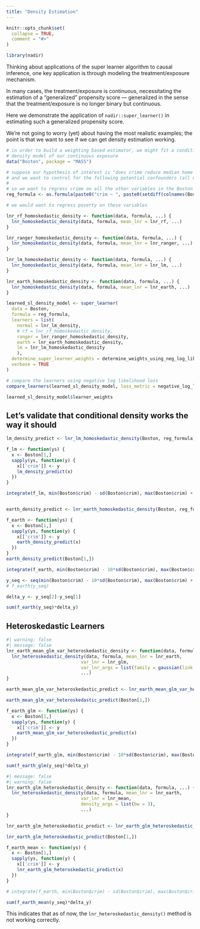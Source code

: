 ```yaml
---
title: "Density Estimation"
---
```


```r
knitr::opts_chunk$set(
  collapse = TRUE,
  comment = "#>"
)
```

```r
library(nadir)
```

Thinking about applications of the super learner algorithm 
to causal inference, one key application is through modeling the treatment/exposure 
mechanism. 

In many cases, the treatment/exposure is continuous, necessitating the 
estimation of a "generalized" propensity score — generalized in the sense that 
the treatment/exposure is no longer binary but continuous. 

Here we demonstrate the application of `nadir::super_learner()` in estimating
such a generalized propensity score.

We're not going to worry (yet) about having the most realistic examples; the 
point is that we want to see if we can get density estimation working. 

```r
# in order to build a weighting based estimator, we might fit a conditional
# density model of our continuous exposure 
data("Boston", package = "MASS")

# suppose our hypothesis of interest is "does crime reduce median home value?" 
# and we want to control for the following potential confounders (all other variables in the Boston dataset) 
# 
# so we want to regress crime on all the other variables in the Boston dataset 
reg_formula <- as.formula(paste0("crim ~ ", paste0(setdiff(colnames(Boston), c('medv', 'crim')), collapse = ' + ')))

# we would want to regress poverty on these variables

lnr_rf_homoskedastic_density <- function(data, formula, ...) { 
  lnr_homoskedastic_density(data, formula, mean_lnr = lnr_rf, ...)
}

lnr_ranger_homoskedastic_density <- function(data, formula, ...) { 
  lnr_homoskedastic_density(data, formula, mean_lnr = lnr_ranger, ...)
}

lnr_lm_homoskedastic_density <- function(data, formula, ...) { 
  lnr_homoskedastic_density(data, formula, mean_lnr = lnr_lm, ...)
}

lnr_earth_homoskedastic_density <- function(data, formula, ...) { 
  lnr_homoskedastic_density(data, formula, mean_lnr = lnr_earth, ...)
}

learned_sl_density_model <- super_learner(
  data = Boston,
  formula = reg_formula,
  learners = list(
    normal = lnr_lm_density,
    # rf = lnr_rf_homoskedastic_density,
    ranger = lnr_ranger_homoskedastic_density,
    earth = lnr_earth_homoskedastic_density,
    lm = lnr_lm_homoskedastic_density
    ),
  determine_super_learner_weights = determine_weights_using_neg_log_lik,
  verbose = TRUE
)

# compare the learners using negative log likelihood loss
compare_learners(learned_sl_density_model, loss_metric = negative_log_lik_loss)

learned_sl_density_model$learner_weights
```


## Let's validate that conditional density works the way it should 

```r


lm_density_predict <- lnr_lm_homoskedastic_density(Boston, reg_formula)

f_lm <- function(ys) {
  x <- Boston[1,]
  sapply(ys, function(y) {
    x[['crim']] <- y
    lm_density_predict(x)
  })
}

integrate(f_lm, min(Boston$crim) - sd(Boston$crim), max(Boston$crim) + sd(Boston$crim), subdivisions = 10000)


earth_density_predict <- lnr_earth_homoskedastic_density(Boston, reg_formula, density_args = list(bw = 30))

f_earth <- function(ys) {
  x <- Boston[1,]
  sapply(ys, function(y) {
    x[['crim']] <- y
    earth_density_predict(x)
  })
}
earth_density_predict(Boston[1,])

integrate(f_earth, min(Boston$crim) - 10*sd(Boston$crim), max(Boston$crim) + 10*sd(Boston$crim))

y_seq <- seq(min(Boston$crim) - 10*sd(Boston$crim), max(Boston$crim) + 10*sd(Boston$crim), length.out = 10000)
# f_earth(y_seq)

delta_y <- y_seq[2]-y_seq[1]

sum(f_earth(y_seq)*delta_y)

```

## Heteroskedastic Learners 

```r
#| warning: false
#| message: false
lnr_earth_mean_glm_var_heteroskedastic_density <- function(data, formula, ...) { 
  lnr_heteroskedastic_density(data, formula, mean_lnr = lnr_earth, 
                            var_lnr = lnr_glm, 
                            var_lnr_args = list(family = gaussian(link = 'log')),
                            ...)
}

earth_mean_glm_var_heteroskedastic_predict <- lnr_earth_mean_glm_var_heteroskedastic_density(Boston, reg_formula)

earth_mean_glm_var_heteroskedastic_predict(Boston[1,])

f_earth_glm <- function(ys) {
  x <- Boston[1,]
  sapply(ys, function(y) {
    x[['crim']] <- y
    earth_mean_glm_var_heteroskedastic_predict(x)
  })
}

integrate(f_earth_glm, min(Boston$crim) - 10*sd(Boston$crim), max(Boston$crim) + 10*sd(Boston$crim), subdivisions = 1000)

sum(f_earth_glm(y_seq)*delta_y)

```

```r
#| message: false
#| warning: false
lnr_earth_glm_heteroskedastic_density <- function(data, formula, ...) { 
  lnr_heteroskedastic_density(data, formula, mean_lnr = lnr_earth, 
                            var_lnr = lnr_mean, 
                            density_args = list(bw = 3),
                            ...)
}

lnr_earth_glm_heteroskedastic_predict <- lnr_earth_glm_heteroskedastic_density(Boston, reg_formula)

lnr_earth_glm_heteroskedastic_predict(Boston[1,])

f_earth_mean <- function(ys) {
  x <- Boston[1,]
  sapply(ys, function(y) {
    x[['crim']] <- y
    lnr_earth_glm_heteroskedastic_predict(x)
  })
}

# integrate(f_earth, min(Boston$crim) - sd(Boston$crim), max(Boston$crim) + sd(Boston$crim), subdivisions = )

sum(f_earth_mean(y_seq)*delta_y)
```

This indicates that as of now, the `lnr_heteroskedastic_density()` method is not working
correctly.
